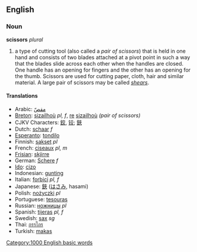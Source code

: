 ==English==
===Noun===
'''scissors''' ''plural''

#a type of cutting tool (also called a ''pair of scissors'') that is held in one hand and  consists of two blades attached at a pivot point in such a way that the blades slide across each other when the handles are closed. One handle has an opening for fingers and the other has an opening for the thumb. Scissors are used for cutting paper, cloth, hair and similar material. A large pair of scissors may be called ''[[shears]]''.

==== Translations ====
*Arabic: [[مقصّ]]
*[[Breton]]: [[sizailhoù]] ''pl, f'', [[re]] [[sizailhoù]] ''(pair of scissors)''
*CJKV Characters: [[鉸]], [[铰]]; [[鋏]]
*Dutch: [[schaar]] ''f''
*[[Esperanto]]: [[tondilo]]
*Finnish: [[sakset]] ''pl''
*French: [[ciseaux]] ''pl, m''
*[[Frisian]]: [[skjirre]]
*German: [[Schere]] ''f''
*[[Ido]]: [[cizo]]
*Indonesian: [[gunting]]
*Italian: [[forbici]] ''pl, f''
*Japanese: [[鋏]] ([[はさみ]], hasami)
*Polish: [[nożyczki]] ''pl''
*Portuguese: [[tesouras]]
*Russian: [[ножницы]] ''pl''
*Spanish: [[tijeras]] ''pl, f''
*Swedish: [[sax]] ''sg''
*Thai: [[กรรไกร]]
*Turkish: [[makas]]

[[Category:1000 English basic words]]